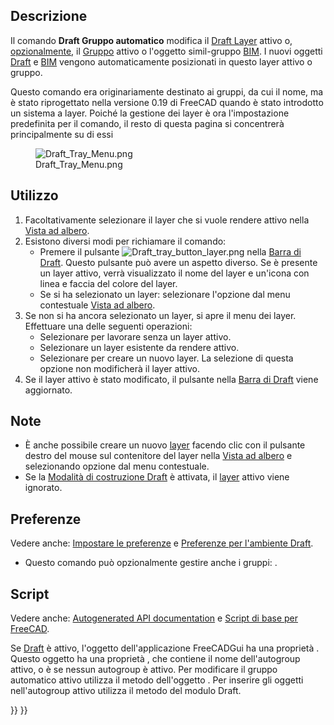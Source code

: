 <languages/>

{{Docnav/it
|[[Draft_ToggleConstructionMode/it|Modalità costruzione]]
|[[Draft_Snap_Lock/it|Blocca aggancio]]
|[[Draft_Workbench/it|Draft]]
|IconL=Draft_ToggleConstructionMode.svg
|IconR=Draft_Snap_Lock.svg
|IconC=Workbench_Draft.svg
}}

{{GuiCommand/it
|Name=Draft AutoGroup
|Name/it=Draft Gruppo automatico
|Empty=1
|Workbenches=[[Draft_Workbench/it|Draft]], [[BIM_Workbench/it|BIM]]
|Version=0.17
|SeeAlso=[[Draft_Layer/it|Draft Livello]], [[Std Group/it|Gruppo]]
}}

<span id="Description"></span>
==Descrizione== 

Il comando '''Draft Gruppo automatico''' modifica il [[Draft_Layer/it|Draft Layer]] attivo o, [[#Preferenze|opzionalmente]], il [[Std_Group/it| Gruppo]] attivo o l'oggetto simil-gruppo [[BIM_Workbench/it|BIM]]. I nuovi oggetti [[Draft_Workbench/it|Draft]] e [[BIM_Workbench/it|BIM]] vengono automaticamente posizionati in questo layer attivo o gruppo.

<div class="mw-translate-fuzzy">
Questo comando era originariamente destinato ai gruppi, da cui il nome, ma è stato riprogettato nella versione 0.19 di FreeCAD quando è stato introdotto un sistema a layer. Poiché la gestione dei layer è ora l'impostazione predefinita per il comando, il resto di questa pagina si concentrerà principalmente su di essi
</div>

[[Image:Draft_Tray_Menu.png]]
<div class="mw-translate-fuzzy">
{{Caption|Il menu dei layer della barra di Draft}}
</div>

<span id="Usage"></span>
==Utilizzo==

<div class="mw-translate-fuzzy">
# Facoltativamente selezionare il layer che si vuole rendere attivo nella [[Tree_view/it|Vista ad albero]].
# Esistono diversi modi per richiamare il comando:
#* Premere il pulsante [[Image:Draft_tray_button_layer.png]] nella [[Draft_Tray/it|Barra di Draft]]. Questo pulsante può avere un aspetto diverso. Se è presente un layer attivo, verrà visualizzato il nome del layer e un'icona con linea e faccia del colore del layer.
#* Se si ha selezionato un layer: selezionare l'opzione {{MenuCommand|[[Image:button_right.svg|16px]] Attiva questo layer}} dal menu contestuale [[Tree_view/it|Vista ad albero]].
# Se non si ha ancora selezionato un layer, si apre il menu dei layer. Effettuare una delle seguenti operazioni:
#* Selezionare {{MenuCommand|Nessuno}} per lavorare senza un layer attivo.
#* Selezionare un layer esistente da rendere attivo.
#* Selezionare {{MenuCommand|Aggiungi nuovo layer}} per creare un nuovo layer. La selezione di questa opzione non modificherà il layer attivo.
# Se il layer attivo è stato modificato, il pulsante nella [[Draft_Tray/it|Barra di Draft]] viene aggiornato.
</div>

<span id="Notes"></span>
==Note==

* È anche possibile creare un nuovo [[Draft_Layer/it|layer]] facendo clic con il pulsante destro del mouse sul contenitore del layer nella [[Tree_view/it|Vista ad albero]] e selezionando {{MenuCommand|[[Image:Draft_NewLayer.svg|16px]] Aggiungi nuovo layer}} opzione dal menu contestuale.
* Se la [[Draft_ToggleConstructionMode/it|Modalità di costruzione Draft]] è attivata, il [[Draft_Layer/it|layer]] attivo viene ignorato.

<span id="Preferences"></span>
==Preferenze==

Vedere anche: [[Preferences_Editor/it|Impostare le preferenze]] e [[Draft_Preferences/it|Preferenze per l'ambiente Draft]].

* Questo comando può opzionalmente gestire anche i gruppi: {{MenuCommand|Modifica → Preferenze... → Draft → Generale → Includi gruppi nell'elenco dei layer}}.

<span id="Scripting"></span>
== Script == 

Vedere anche: [https://freecad.github.io/SourceDoc/ Autogenerated API documentation] e [[FreeCAD_Scripting_Basics/it|Script di base per FreeCAD]].

Se [[Draft_Workbench/it|Draft]] è attivo, l'oggetto dell'applicazione FreeCADGui ha una proprietà {{incode|draftToolBar}}. Questo oggetto {{incode|draftToolBar}} ha una proprietà {{incode|autogroup}}, che contiene il nome dell'autogroup attivo, o è {{incode|None}} se nessun autogroup è attivo. Per modificare il gruppo automatico attivo utilizza il metodo {{incode|setAutoGroup}} dell'oggetto {{incode|draftToolBar}}. Per inserire gli oggetti nell'autogroup attivo utilizza il metodo {{incode|autogroup}} del modulo Draft.

{{Code|code=
# This code only works if the Draft Workbench is active!

import FreeCAD as App
import FreeCADGui as Gui
import Draft

doc = App.newDocument()

polygon1 = Draft.make_polygon(5, radius=1000)
polygon2 = Draft.make_polygon(3, radius=500)
polygon3 = Draft.make_polygon(6, radius=220)

layer = Draft.make_layer()
Gui.draftToolBar.setAutoGroup(layer.Name)

Draft.autogroup(polygon1)
Draft.autogroup(polygon2)
Draft.autogroup(polygon3)

doc.recompute()
}}


{{Docnav/it
|[[Draft_ToggleConstructionMode/it|Modalità costruzione]]
|[[Draft_Snap_Lock/it|Blocca aggancio]]
|[[Draft_Workbench/it|Draft]]
|IconL=Draft_ToggleConstructionMode.svg
|IconR=Draft_Snap_Lock.svg
|IconC=Workbench_Draft.svg
}}

{{Draft Tools navi{{#translation:}}}}
{{Userdocnavi{{#translation:}}}}